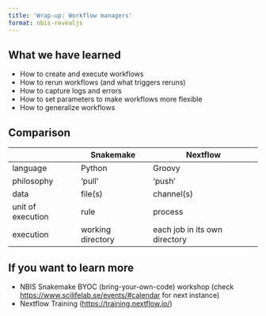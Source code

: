 ```yaml
---
title: 'Wrap-up: Workflow managers'
format: nbis-revealjs
---
```


## What we have learned

* How to create and execute workflows
* How to rerun workflows (and what triggers reruns)
* How to capture logs and errors
* How to set parameters to make workflows more flexible
* How to generalize workflows

## Comparison {.smaller}

|  | Snakemake | Nextflow |
|---------|-----------|----------|
| language | Python | Groovy |
| philosophy | 'pull' | 'push' |
| data | file(s) | channel(s) |
| unit of execution | rule | process |
| execution | working directory | each job in its own directory |

## If you want to learn more {.smaller}

- NBIS Snakemake BYOC (bring-your-own-code) workshop (check [https://www.scilifelab.se/events/#calendar](https://www.scilifelab.se/events/#calendar) for next instance)
- Nextflow Training ([https://training.nextflow.io/](https://training.nextflow.io/))
